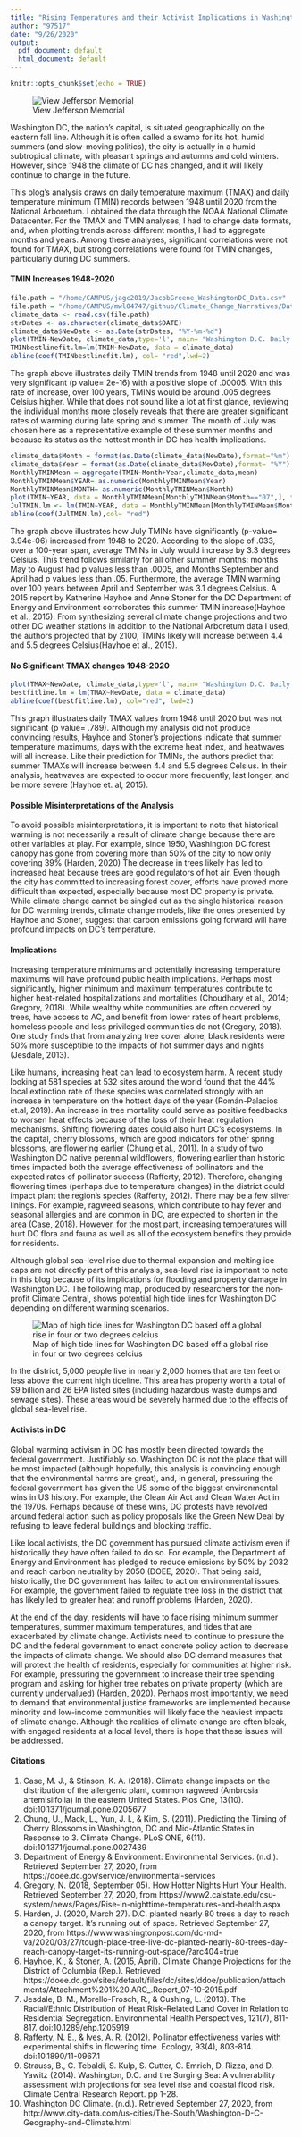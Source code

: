 ```yaml
---
title: "Rising Temperatures and their Activist Implications in Washington DC "
author: "97517"
date: "9/26/2020"
output:
  pdf_document: default
  html_document: default
---
```



```r
knitr::opts_chunk$set(echo = TRUE)
```

![View Jefferson Memorial](WAshington DC Image Jefferson Memorial.jpg)

Washington DC, the nation's capital, is situated geographically on the eastern fall line. Although it is often called a swamp for its hot, humid summers (and slow-moving politics), the city is actually in a humid subtropical climate, with pleasant springs and autumns and cold winters. However, since 1948 the climate of DC has changed, and it will likely continue to change in the future.

This blog’s analysis draws on daily temperature maximum (TMAX) and daily temperature minimum (TMIN) records between 1948 until 2020 from the National Arboretum. I obtained the data through the NOAA National Climate Datacenter. For the TMAX and TMIN analyses, I had to change date formats, and, when plotting trends across different months, I had to aggregate months and years. Among these analyses, significant correlations were not found for TMAX, but strong correlations were found for TMIN changes, particularly during DC summers.



#### TMIN Increases 1948-2020

```r
file.path = "/home/CAMPUS/jagc2019/JacobGreene_WashingtonDC_Data.csv"
file.path = "/home/CAMPUS/mwl04747/github/Climate_Change_Narratives/Data/FA20/JacobGreene_WashingtonDC_Data.csv"
climate_data <- read.csv(file.path)
strDates <- as.character(climate_data$DATE)
climate_data$NewDate <- as.Date(strDates, "%Y-%m-%d")
plot(TMIN~NewDate, climate_data,type='l', main= "Washington D.C. Daily Temperature Minimum vs Time", xlab= "Time ", ylab= "Daily Temperature Minimum (C)")
TMINbestlinefit.lm=lm(TMIN~NewDate, data = climate_data)
abline(coef(TMINbestlinefit.lm), col= "red",lwd=2)
```
  
The graph above illustrates daily TMIN trends from 1948 until 2020 and was very significant (p value= 2e-16) with a positive slope of .00005. With this rate of increase, over 100 years, TMINs would be around .005 degrees Celsius higher. While that does not sound like a lot at first glance, reviewing the individual months more closely reveals that there are greater significant rates of warming during late spring and summer. The month of July was chosen here as a representative example of these summer months and because its status as the hottest month in DC has health implications.

```r
climate_data$Month = format(as.Date(climate_data$NewDate),format="%m")
climate_data$Year = format(as.Date(climate_data$NewDate),format= "%Y")
MonthlyTMINMean = aggregate(TMIN~Month+Year,climate_data,mean)
MonthlyTMINMean$YEAR= as.numeric(MonthlyTMINMean$Year)
MonthlyTMINMean$MONTH= as.numeric(MonthlyTMINMean$Month)
plot(TMIN~YEAR, data = MonthlyTMINMean[MonthlyTMINMean$Month=="07",], ty='l',main= "July Monthly TMIN Means vs Time", xlab= "Time", ylab= "July TMINs (C)" )
JulTMIN.lm <- lm(TMIN~YEAR, data = MonthlyTMINMean[MonthlyTMINMean$Month=="07",])
abline(coef(JulTMIN.lm),col= "red")
```

The graph above illustrates how July TMINs have significantly (p-value= 3.94e-06) increased from 1948 to 2020. According to the slope of .033, over a 100-year span, average TMINs in July would increase by 3.3 degrees Celsius. This trend follows similarly for all other summer months: months May to August had p values less than .0005, and Months September and April had p values less than .05. Furthermore, the average TMIN warming over 100 years between April and September was 3.1 degrees Celsius. A 2015 report by Katherine Hayhoe and Anne Stoner for the DC Department of Energy and Environment corroborates this summer TMIN increase(Hayhoe et al., 2015). From synthesizing several climate change projections and two other DC weather stations in addition to the National Arboretum data I used, the authors projected that by 2100, TMINs likely will increase between 4.4 and 5.5 degrees Celsius(Hayhoe et al., 2015).
  
  
#### No Significant TMAX changes 1948-2020


```r
plot(TMAX~NewDate, climate_data,type='l', main= "Washington D.C. Daily Temperature Maximum vs Time", xlab= "Time", ylab= "Daily Temperature Maximum (C)")
bestfitline.lm = lm(TMAX~NewDate, data = climate_data)
abline(coef(bestfitline.lm), col="red", lwd=2)
```

This graph illustrates daily TMAX values from 1948 until 2020 but was not significant (p value= .789). Although my analysis did not produce convincing results, Hayhoe and Stoner’s projections indicate that summer temperature maximums, days with the extreme heat index, and heatwaves will all increase. Like their prediction for TMINs, the authors predict that summer TMAXs will increase between 4.4 and 5.5 degrees Celsius. In their analysis, heatwaves are expected to occur more frequently, last longer, and be more severe (Hayhoe et. al, 2015).

#### Possible Misinterpretations of the Analysis

To avoid possible misinterpretations, it is important to note that historical warming is not necessarily a result of climate change because there are other variables at play. For example, since 1950, Washington DC forest canopy has gone from covering more than 50% of the city to now only covering 39% (Harden, 2020) The decrease in trees likely has led to increased heat because trees are good regulators of hot air. Even though the city has committed to increasing forest cover, efforts have proved more difficult than expected, especially because most DC property is private. While climate change cannot be singled out as the single historical reason for DC warming trends, climate change models, like the ones presented by Hayhoe and Stoner, suggest that carbon emissions going forward will have profound impacts on DC's temperature.

#### Implications

Increasing temperature minimums and potentially increasing temperature maximums will have profound public health implications. Perhaps most significantly, higher minimum and maximum temperatures contribute to higher heat-related hospitalizations and mortalities (Choudhary et al., 2014; Gregory, 2018). While wealthy white communities are often covered by trees, have access to AC, and benefit from lower rates of heart problems, homeless people and less privileged communities do not (Gregory, 2018). One study finds that from analyzing tree cover alone, black residents were 50% more susceptible to the impacts of hot summer days and nights (Jesdale, 2013). 
  
Like humans, increasing heat can lead to ecosystem harm. A recent study looking at 581 species at 532 sites around the world found that the 44% local extinction rate of these species was correlated strongly with an increase in temperature on the hottest days of the year (Román-Palacios et.al, 2019). An increase in tree mortality could serve as positive feedbacks to worsen heat effects because of the loss of their heat regulation mechanisms. Shifting flowering dates could also hurt DC's ecosystems. In the capital, cherry blossoms, which are good indicators for other spring blossoms, are flowering earlier (Chung et al., 2011). In a study of two Washington DC native perennial wildflowers, flowering earlier than historic times impacted both the average effectiveness of pollinators and the expected rates of pollinator success (Rafferty, 2012). Therefore, changing flowering times (perhaps due to temperature changes) in the district could impact plant the region's species (Rafferty, 2012). There may be a few silver linings. For example, ragweed seasons, which contribute to hay fever and seasonal allergies and are common in DC, are expected to shorten in the area (Case, 2018). However, for the most part, increasing temperatures will hurt DC flora and fauna as well as all of the ecosystem benefits they provide for residents.
  
Although global sea-level rise due to thermal expansion and melting ice caps are not directly part of this analysis, sea-level rise is important to note in this blog because of its implications for flooding and property damage in Washington DC. The following map, produced by researchers for the non-profit Climate Central, shows potential high tide lines for Washington DC depending on different warming scenarios.

![Map of high tide lines for Washington DC based off a global rise in four or two degrees celcius](Map of high tide DC.jpg)

In the district, 5,000 people live in nearly 2,000 homes that are ten feet or less above the current high tideline. This area has property worth a total of $9 billion and 26 EPA listed sites (including hazardous waste dumps and sewage sites). These areas would be severely harmed due to the effects of global sea-level rise.



#### Activists in DC

Global warming activism in DC has mostly been directed towards the federal government. Justifiably so. Washington DC is not the place that will be most impacted (although hopefully, this analysis is convincing enough that the environmental harms are great), and, in general, pressuring the federal government has given the US some of the biggest environmental wins in US history. For example, the Clean Air Act and Clean Water Act in the 1970s. Perhaps because of these wins, DC protests have revolved around federal action such as policy proposals like the Green New Deal by refusing to leave federal buildings and blocking traffic.
 
Like local activists, the DC government has pursued climate activism even if historically they have often failed to do so. For example, the Department of Energy and Environment has pledged to reduce emissions by 50% by 2032 and reach carbon neutrality by 2050 (DOEE, 2020). That being said, historically, the DC government has failed to act on environmental issues. For example, the government failed to regulate tree loss in the district that has likely led to greater heat and runoff problems (Harden, 2020).
  
At the end of the day, residents will have to face rising minimum summer temperatures, summer maximum temperatures, and tides that are exacerbated by climate change. Activists need to continue to pressure the DC and the federal government to enact concrete policy action to decrease the impacts of climate change. We should also DC demand measures that will protect the health of residents, especially for communities at higher risk. For example, pressuring the government to increase their tree spending program and asking for higher tree rebates on private property (which are currently undervalued) (Harden, 2020). Perhaps most importantly, we need to demand that environmental justice frameworks are implemented because minority and low-income communities will likely face the heaviest impacts of climate change. Although the realities of climate change are often bleak, with engaged residents at a local level, there is hope that these issues will be addressed.
  
#### Citations

1. Case, M. J., & Stinson, K. A. (2018). Climate change impacts on the distribution of the allergenic plant, common ragweed (Ambrosia artemisiifolia) in the eastern United States. Plos One, 13(10). doi:10.1371/journal.pone.0205677
2. Chung, U., Mack, L., Yun, J. I., & Kim, S. (2011). Predicting the Timing of Cherry Blossoms in Washington, DC and Mid-Atlantic States in Response to 3. Climate Change. PLoS ONE, 6(11). doi:10.1371/journal.pone.0027439
3. Department of Energy & Environment: Environmental Services. (n.d.). Retrieved September 27, 2020, from https://doee.dc.gov/service/environmental-services
4. Gregory, N. (2018, September 05). How Hotter Nights Hurt Your Health. Retrieved September 27, 2020, from https://www2.calstate.edu/csu-system/news/Pages/Rise-in-nighttime-temperatures-and-health.aspx
5. Harden, J. (2020, March 27). D.C. planted nearly 80 trees a day to reach a canopy target. It's running out of space. Retrieved September 27, 2020, from https://www.washingtonpost.com/dc-md-va/2020/03/27/tough-place-tree-live-dc-planted-nearly-80-trees-day-reach-canopy-target-its-running-out-space/?arc404=true
6. Hayhoe, K., & Stoner, A. (2015, April). Climate Change Projections for the District of Columbia (Rep.). Retrieved https://doee.dc.gov/sites/default/files/dc/sites/ddoe/publication/attachments/Attachment%201%20.ARC_.Report_07-10-2015.pdf
7. Jesdale, B. M., Morello-Frosch, R., & Cushing, L. (2013). The Racial/Ethnic Distribution of Heat Risk–Related Land Cover in Relation to Residential Segregation. Environmental Health Perspectives, 121(7), 811-817. doi:10.1289/ehp.1205919
8. Rafferty, N. E., & Ives, A. R. (2012). Pollinator effectiveness varies with experimental shifts in flowering time. Ecology, 93(4), 803-814. doi:10.1890/11-0967.1
9. Strauss, B., C. Tebaldi, S. Kulp, S. Cutter, C. Emrich, D. Rizza, and D. Yawitz (2014). Washington, D.C. and the Surging Sea: A vulnerability assessment with projections for sea level rise and coastal flood risk. Climate Central Research Report. pp 1-28. 
10. Washington DC Climate. (n.d.). Retrieved September 27, 2020, from http://www.city-data.com/us-cities/The-South/Washington-D-C-Geography-and-Climate.html

